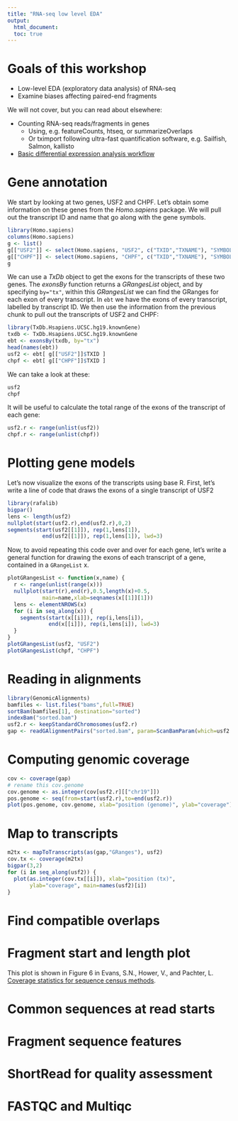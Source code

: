 ```yaml
---
title: "RNA-seq low level EDA"
output:
  html_document:
  toc: true
---
```


# Goals of this workshop

* Low-level EDA (exploratory data analysis) of RNA-seq
* Examine biases affecting paired-end fragments

We will not cover, but you can read about elsewhere:

* Counting RNA-seq reads/fragments in genes
  * Using, e.g. featureCounts, htseq, or summarizeOverlaps
  * Or tximport following ultra-fast quantification software, e.g. Sailfish, Salmon, kallisto
* [Basic differential expression analysis workflow](http://www.bioconductor.org/help/workflows/rnaseqGene/)

# Gene annotation

We start by looking at two genes, USF2 and CHPF. Let's obtain some information on these genes from the *Homo.sapiens* package. We will pull out the 
transcript ID and name that go along with the gene symbols.

```r
library(Homo.sapiens)
columns(Homo.sapiens)
g <- list()
g[["USF2"]] <- select(Homo.sapiens, "USF2", c("TXID","TXNAME"), "SYMBOL")
g[["CHPF"]] <- select(Homo.sapiens, "CHPF", c("TXID","TXNAME"), "SYMBOL")
g
```

We can use a *TxDb* object to get the exons for the transcripts
of these two genes. The *exonsBy* function returns a *GRangesList*
object, and by specifying `by="tx"`, within this *GRangesList* 
we can find the GRanges for each exon of every transcript.
In `ebt` we have the exons of every transcript, labelled by
transcript ID. We then use the information from the previous
chunk to pull out the transcripts of USF2 and CHPF:

```r
library(TxDb.Hsapiens.UCSC.hg19.knownGene)
txdb <- TxDb.Hsapiens.UCSC.hg19.knownGene
ebt <- exonsBy(txdb, by="tx")
head(names(ebt))
usf2 <- ebt[ g[["USF2"]]$TXID ]
chpf <- ebt[ g[["CHPF"]]$TXID ]
```

We can take a look at these:

```r
usf2
chpf
```

It will be useful to calculate the total range of the 
exons of the transcript of each gene:

```r
usf2.r <- range(unlist(usf2))
chpf.r <- range(unlist(chpf))
```

# Plotting gene models

Let's now visualize the exons of the transcripts using base R.
First, let's write a line of code that draws the exons
of a single transcript of USF2

```r
library(rafalib)
bigpar()
lens <- length(usf2)
nullplot(start(usf2.r),end(usf2.r),0,2)
segments(start(usf2[[1]]), rep(1,lens[1]), 
           end(usf2[[1]]), rep(1,lens[1]), lwd=3)
```

Now, to avoid repeating this code over and over for each
gene, let's write a general function for drawing the 
exons of each transcript of a gene, 
contained in a `GRangeList` x.

```r
plotGRangesList <- function(x,name) {
  r <- range(unlist(range(x)))
  nullplot(start(r),end(r),0.5,length(x)+0.5,
           main=name,xlab=seqnames(x[[1]][1]))
  lens <- elementNROWS(x)
  for (i in seq_along(x)) {
    segments(start(x[[i]]), rep(i,lens[i]), 
             end(x[[i]]), rep(i,lens[i]), lwd=3)
  }
}
plotGRangesList(usf2, "USF2")
plotGRangesList(chpf, "CHPF")
```

# Reading in alignments

```r
library(GenomicAlignments)
bamfiles <- list.files("bams",full=TRUE)
sortBam(bamfiles[1], destination="sorted")
indexBam("sorted.bam")
usf2.r <- keepStandardChromosomes(usf2.r)
gap <- readGAlignmentPairs("sorted.bam", param=ScanBamParam(which=usf2.r))
```

# Computing genomic coverage

```r
cov <- coverage(gap)
# rename this cov.genome
cov.genome <- as.integer(cov[usf2.r][["chr19"]])
pos.genome <- seq(from=start(usf2.r),to=end(usf2.r))
plot(pos.genome, cov.genome, xlab="position (genome)", ylab="coverage")
```

# Map to transcripts

```r
m2tx <- mapToTranscripts(as(gap,"GRanges"), usf2)
cov.tx <- coverage(m2tx)
bigpar(3,2)
for (i in seq_along(usf2)) {
  plot(as.integer(cov.tx[[i]]), xlab="position (tx)", 
       ylab="coverage", main=names(usf2)[i])
}
```

# Find compatible overlaps

# Fragment start and length plot

This plot is shown in Figure 6 in Evans, S.N., Hower, V., and Pachter, L. [Coverage statistics for sequence census methods](http://bmcbioinformatics.biomedcentral.com/articles/10.1186/1471-2105-11-430).

# Common sequences at read starts

# Fragment sequence features

# ShortRead for quality assessment

# FASTQC and Multiqc




